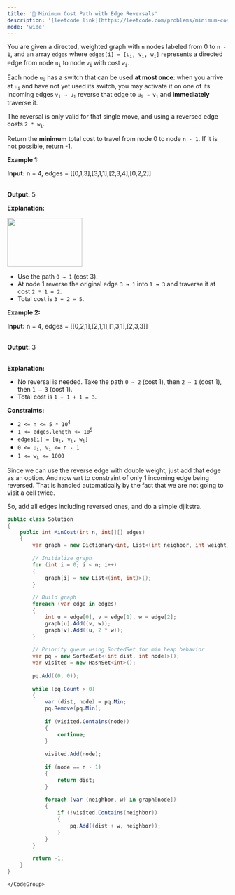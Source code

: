 ```yaml
---
title: '🧀 Minimum Cost Path with Edge Reversals'
description: '[leetcode link](https://leetcode.com/problems/minimum-cost-path-with-edge-reversals/description/)'
mode: 'wide'
---
```

<Tabs>
  <Tab title="Question" icon="circle-question" iconType="regular">
    <Card>
      <p>You are given a directed, weighted graph with <code>n</code> nodes labeled from 0 to <code>n - 1</code>, and an array <code>edges</code> where <code>edges[i] = [u<sub>i</sub>, v<sub>i</sub>, w<sub>i</sub>]</code> represents a directed edge from node <code>u<sub>i</sub></code> to node <code>v<sub>i</sub></code> with cost <code>w<sub>i</sub></code>.</p>  <p>Each node <code>u<sub>i</sub></code> has a switch that can be used <strong>at most once</strong>: when you arrive at <code>u<sub>i</sub></code> and have not yet used its switch, you may activate it on one of its incoming edges <code>v<sub>i</sub> &rarr; u<sub>i</sub></code> reverse that edge to <code>u<sub>i</sub> &rarr; v<sub>i</sub></code> and <strong>immediately</strong> traverse it.</p>  <p>The reversal is only valid for that single move, and using a reversed edge costs <code>2 * w<sub>i</sub></code>.</p>  <p>Return the <strong>minimum</strong> total cost to travel from node 0 to node <code>n - 1</code>. If it is not possible, return -1.</p>   <p><strong class="example">Example 1:</strong></p>  <div class="example-block"> <p><strong>Input:</strong> <span class="example-io">n = 4, edges = [[0,1,3],[3,1,1],[2,3,4],[0,2,2]]</span></p>  <p><br/> <strong>Output:</strong> <span class="example-io">5</span></p>  <p><strong>Explanation: </strong></p>  <p><strong><img alt="" src="https://assets.leetcode.com/uploads/2025/05/07/e1drawio.png" style="width: 171px; height: 111px;" /></strong></p>  <ul>  <li>Use the path <code>0 &rarr; 1</code> (cost 3).</li>  <li>At node 1 reverse the original edge <code>3 &rarr; 1</code> into <code>1 &rarr; 3</code> and traverse it at cost <code>2 * 1 = 2</code>.</li>  <li>Total cost is <code>3 + 2 = 5</code>.</li> </ul> </div>  <p><strong class="example">Example 2:</strong></p>  <div class="example-block"> <p><strong>Input:</strong> <span class="example-io">n = 4, edges = [[0,2,1],[2,1,1],[1,3,1],[2,3,3]]</span></p>  <p><br/> <strong>Output:</strong> <span class="example-io">3</span></p>  <p><br/> <strong>Explanation:</strong></p>  <ul>  <li>No reversal is needed. Take the path <code>0 &rarr; 2</code> (cost 1), then <code>2 &rarr; 1</code> (cost 1), then <code>1 &rarr; 3</code> (cost 1).</li>  <li>Total cost is <code>1 + 1 + 1 = 3</code>.</li> </ul> </div>   <p><strong>Constraints:</strong></p>  <ul>  <li><code>2 &lt;= n &lt;= 5 * 10<sup>4</sup></code></li>  <li><code>1 &lt;= edges.length &lt;= 10<sup>5</sup></code></li>  <li><code>edges[i] = [u<sub>i</sub>, v<sub>i</sub>, w<sub>i</sub>]</code></li>  <li><code>0 &lt;= u<sub>i</sub>, v<sub>i</sub> &lt;= n - 1</code></li>  <li><code>1 &lt;= w<sub>i</sub> &lt;= 1000</code></li> </ul> 
    </Card>
  </Tab>
  <Tab title="Solution" icon="lightbulb" iconType="regular" >
    <Card>
      Since we can use the reverse edge with double weight, just add that edge as an option. And now wrt to constraint of only 1 incoming edge being reversed. That is handled automatically by the fact that we are not going to visit a cell twice.

So, add all edges including reversed ones, and do a simple djikstra.
    </Card>
  <Expandable title="code">
    <CodeGroup dropdown>
```csharp title="Minimum Cost Path with Edge Reversals" lines
public class Solution 
{
    public int MinCost(int n, int[][] edges) 
    {
        var graph = new Dictionary<int, List<(int neighbor, int weight)>>();
        
        // Initialize graph
        for (int i = 0; i < n; i++) 
        {
            graph[i] = new List<(int, int)>();
        }
        
        // Build graph
        foreach (var edge in edges) 
        {
            int u = edge[0], v = edge[1], w = edge[2];
            graph[u].Add((v, w));
            graph[v].Add((u, 2 * w));
        }
        
        // Priority queue using SortedSet for min heap behavior
        var pq = new SortedSet<(int dist, int node)>();
        var visited = new HashSet<int>();
        
        pq.Add((0, 0));
        
        while (pq.Count > 0) 
        {
            var (dist, node) = pq.Min;
            pq.Remove(pq.Min);
            
            if (visited.Contains(node)) 
            {
                continue;
            }
            
            visited.Add(node);
            
            if (node == n - 1) 
            {
                return dist;
            }
            
            foreach (var (neighbor, w) in graph[node]) 
            {
                if (!visited.Contains(neighbor)) 
                {
                    pq.Add((dist + w, neighbor));
                }
            }
        }
        
        return -1;
    }
}
```
    </CodeGroup>
  </Expandable>
  </Tab>
</Tabs>